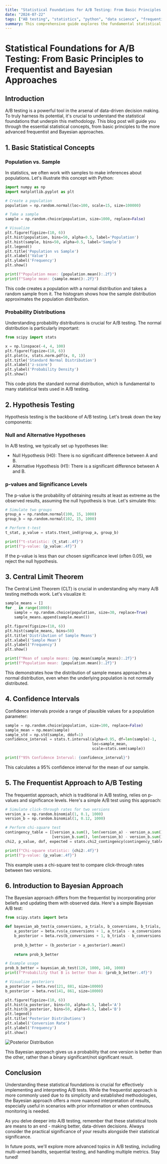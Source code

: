 ```yaml
---
title: "Statistical Foundations for A/B Testing: From Basic Principles to Frequentist and Bayesian Approaches"
date: "2024-07-22"
tags: ["AB testing", "statistics", "python", "data science", "frequentist", "bayesian"]
summary: This comprehensive guide explores the fundamental statistical principles underlying A/B testing, covering basic concepts, hypothesis testing, and an introduction to both frequentist and Bayesian approaches.
---
```


# Statistical Foundations for A/B Testing: From Basic Principles to Frequentist and Bayesian Approaches

## Introduction

A/B testing is a powerful tool in the arsenal of data-driven decision making. To truly harness its potential, it's crucial to understand the statistical foundations that underpin this methodology. This blog post will guide you through the essential statistical concepts, from basic principles to the more advanced frequentist and Bayesian approaches.

## 1. Basic Statistical Concepts

### Population vs. Sample

In statistics, we often work with samples to make inferences about populations. Let's illustrate this concept with Python:

```python
import numpy as np
import matplotlib.pyplot as plt

# Create a population
population = np.random.normal(loc=100, scale=15, size=100000)

# Take a sample
sample = np.random.choice(population, size=1000, replace=False)

# Visualize
plt.figure(figsize=(10, 6))
plt.hist(population, bins=50, alpha=0.5, label='Population')
plt.hist(sample, bins=50, alpha=0.5, label='Sample')
plt.legend()
plt.title('Population vs Sample')
plt.xlabel('Value')
plt.ylabel('Frequency')
plt.show()

print(f"Population mean: {population.mean():.2f}")
print(f"Sample mean: {sample.mean():.2f}")
```

This code creates a population with a normal distribution and takes a random sample from it. The histogram shows how the sample distribution approximates the population distribution.

### Probability Distributions

Understanding probability distributions is crucial for A/B testing. The normal distribution is particularly important:

```python
from scipy import stats

x = np.linspace(-4, 4, 100)
plt.figure(figsize=(10, 6))
plt.plot(x, stats.norm.pdf(x, 0, 1))
plt.title('Standard Normal Distribution')
plt.xlabel('z-score')
plt.ylabel('Probability Density')
plt.show()
```

This code plots the standard normal distribution, which is fundamental to many statistical tests used in A/B testing.

## 2. Hypothesis Testing

Hypothesis testing is the backbone of A/B testing. Let's break down the key components:

### Null and Alternative Hypotheses

In A/B testing, we typically set up hypotheses like:

- Null Hypothesis (H0): There is no significant difference between A and B.
- Alternative Hypothesis (H1): There is a significant difference between A and B.

### p-values and Significance Levels

The p-value is the probability of obtaining results at least as extreme as the observed results, assuming the null hypothesis is true. Let's simulate this:

```python
# Simulate two groups
group_a = np.random.normal(100, 15, 1000)
group_b = np.random.normal(102, 15, 1000)

# Perform t-test
t_stat, p_value = stats.ttest_ind(group_a, group_b)

print(f"t-statistic: {t_stat:.4f}")
print(f"p-value: {p_value:.4f}")
```

If the p-value is less than our chosen significance level (often 0.05), we reject the null hypothesis.

## 3. Central Limit Theorem

The Central Limit Theorem (CLT) is crucial in understanding why many A/B testing methods work. Let's visualize it:

```python
sample_means = []
for _ in range(1000):
    sample = np.random.choice(population, size=30, replace=True)
    sample_means.append(sample.mean())

plt.figure(figsize=(10, 6))
plt.hist(sample_means, bins=50)
plt.title('Distribution of Sample Means')
plt.xlabel('Sample Mean')
plt.ylabel('Frequency')
plt.show()

print(f"Mean of sample means: {np.mean(sample_means):.2f}")
print(f"Population mean: {population.mean():.2f}")
```

This demonstrates how the distribution of sample means approaches a normal distribution, even when the underlying population is not normally distributed.

## 4. Confidence Intervals

Confidence intervals provide a range of plausible values for a population parameter:

```python
sample = np.random.choice(population, size=100, replace=False)
sample_mean = np.mean(sample)
sample_std = np.std(sample, ddof=1)
confidence_interval = stats.t.interval(alpha=0.95, df=len(sample)-1,
                                       loc=sample_mean,
                                       scale=stats.sem(sample))

print(f"95% Confidence Interval: {confidence_interval}")
```

This calculates a 95% confidence interval for the mean of our sample.

## 5. The Frequentist Approach to A/B Testing

The frequentist approach, which is traditional in A/B testing, relies on p-values and significance levels. Here's a simple A/B test using this approach:

```python
# Simulate click-through rates for two versions
version_a = np.random.binomial(1, 0.1, 1000)
version_b = np.random.binomial(1, 0.12, 1000)

# Perform chi-square test
contingency_table = [[version_a.sum(), len(version_a) - version_a.sum()],
                     [version_b.sum(), len(version_b) - version_b.sum()]]
chi2, p_value, dof, expected = stats.chi2_contingency(contingency_table)

print(f"Chi-square statistic: {chi2:.4f}")
print(f"p-value: {p_value:.4f}")
```

This example uses a chi-square test to compare click-through rates between two versions.

## 6. Introduction to Bayesian Approach

The Bayesian approach differs from the frequentist by incorporating prior beliefs and updating them with observed data. Here's a simple Bayesian A/B test:

```python
from scipy.stats import beta

def bayesian_ab_test(a_conversions, a_trials, b_conversions, b_trials, samples=100000):
    a_posterior = beta.rvs(a_conversions + 1, a_trials - a_conversions + 1, size=samples)
    b_posterior = beta.rvs(b_conversions + 1, b_trials - b_conversions + 1, size=samples)
    
    prob_b_better = (b_posterior > a_posterior).mean()
    
    return prob_b_better

# Example usage
prob_b_better = bayesian_ab_test(120, 1000, 140, 1000)
print(f"Probability that B is better than A: {prob_b_better:.4f}")

# Visualize posteriors
a_posterior = beta.rvs(121, 881, size=10000)
b_posterior = beta.rvs(141, 861, size=10000)

plt.figure(figsize=(10, 6))
plt.hist(a_posterior, bins=50, alpha=0.5, label='A')
plt.hist(b_posterior, bins=50, alpha=0.5, label='B')
plt.legend()
plt.title('Posterior Distributions')
plt.xlabel('Conversion Rate')
plt.ylabel('Frequency')
plt.show()
```
![Posterior Distribution](/static/images/abtesting/bayesian_hist.png)

This Bayesian approach gives us a probability that one version is better than the other, rather than a binary significant/not significant result.

## Conclusion

Understanding these statistical foundations is crucial for effectively implementing and interpreting A/B tests. While the frequentist approach is more commonly used due to its simplicity and established methodologies, the Bayesian approach offers a more nuanced interpretation of results, especially useful in scenarios with prior information or when continuous monitoring is needed.

As you delve deeper into A/B testing, remember that these statistical tools are means to an end - making better, data-driven decisions. Always consider the practical significance of your results alongside their statistical significance.

In future posts, we'll explore more advanced topics in A/B testing, including multi-armed bandits, sequential testing, and handling multiple metrics. Stay tuned!
